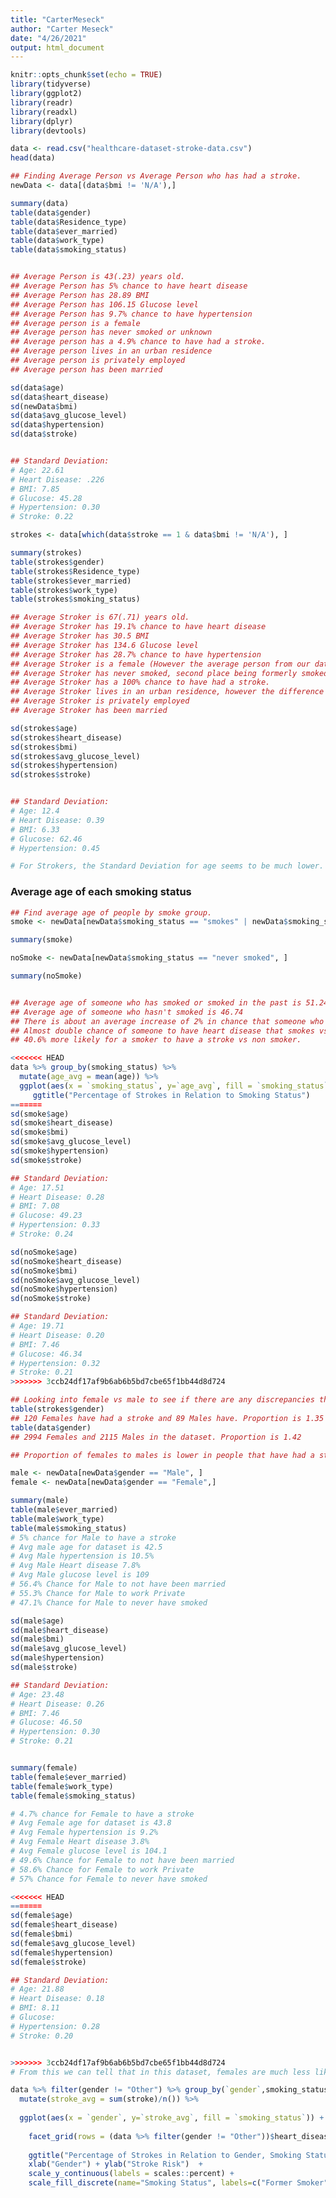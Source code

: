 ```yaml
---
title: "CarterMeseck"
author: "Carter Meseck"
date: "4/26/2021"
output: html_document
---
```


```r
knitr::opts_chunk$set(echo = TRUE)
library(tidyverse)
library(ggplot2)
library(readr)
library(readxl)
library(dplyr)
library(devtools)
```
```r
data <- read.csv("healthcare-dataset-stroke-data.csv")
head(data)


```
```r
## Finding Average Person vs Average Person who has had a stroke.
newData <- data[(data$bmi != 'N/A'),]

summary(data)
table(data$gender)
table(data$Residence_type)
table(data$ever_married)
table(data$work_type)
table(data$smoking_status)


## Average Person is 43(.23) years old.
## Average Person has 5% chance to have heart disease
## Average Person has 28.89 BMI
## Average Person has 106.15 Glucose level
## Average Person has 9.7% chance to have hypertension
## Average person is a female
## Average person has never smoked or unknown
## Average person has a 4.9% chance to have had a stroke.
## Average person lives in an urban residence
## Average person is privately employed
## Average person has been married

sd(data$age)
sd(data$heart_disease)
sd(newData$bmi)
sd(data$avg_glucose_level)
sd(data$hypertension)
sd(data$stroke)


## Standard Deviation:
# Age: 22.61
# Heart Disease: .226
# BMI: 7.85
# Glucose: 45.28
# Hypertension: 0.30
# Stroke: 0.22

strokes <- data[which(data$stroke == 1 & data$bmi != 'N/A'), ]

summary(strokes)
table(strokes$gender)
table(strokes$Residence_type)
table(strokes$ever_married)
table(strokes$work_type)
table(strokes$smoking_status)

## Average Stroker is 67(.71) years old.
## Average Stroker has 19.1% chance to have heart disease
## Average Stroker has 30.5 BMI
## Average Stroker has 134.6 Glucose level
## Average Stroker has 28.7% chance to have hypertension
## Average Stroker is a female (However the average person from our dataset was a female so not surprising)
## Average Stroker has never smoked, second place being formerly smoked as opposed to unknown in non smokers.
## Average Stroker has a 100% chance to have had a stroke.
## Average Stroker lives in an urban residence, however the difference is only 9 so I wouldn't say this is statistically significant.
## Average Stroker is privately employed
## Average Stroker has been married

sd(strokes$age)
sd(strokes$heart_disease)
sd(strokes$bmi)
sd(strokes$avg_glucose_level)
sd(strokes$hypertension)
sd(strokes$stroke)


## Standard Deviation:
# Age: 12.4
# Heart Disease: 0.39
# BMI: 6.33
# Glucose: 62.46
# Hypertension: 0.45

# For Strokers, the Standard Deviation for age seems to be much lower. It would seem then, that strokers are all around a close age.

```


### Average age of each smoking status


```r


## Find average age of people by smoke group.
smoke <- newData[newData$smoking_status == "smokes" | newData$smoking_status == "formerly smoked", ]

summary(smoke)

noSmoke <- newData[newData$smoking_status == "never smoked", ]

summary(noSmoke)


## Average age of someone who has smoked or smoked in the past is 51.24
## Average age of someone who hasn't smoked is 46.74
## There is about an average increase of 2% in chance that someone who smoked will have had a stroke.
## Almost double chance of someone to have heart disease that smokes vs non smoke
## 40.6% more likely for a smoker to have a stroke vs non smoker.

<<<<<<< HEAD
data %>% group_by(smoking_status) %>%
  mutate(age_avg = mean(age)) %>%
  ggplot(aes(x = `smoking_status`, y=`age_avg`, fill = `smoking_status`)) + geom_bar(stat="identity", position = "dodge") + 
     ggtitle("Percentage of Strokes in Relation to Smoking Status")
=======
sd(smoke$age)
sd(smoke$heart_disease)
sd(smoke$bmi)
sd(smoke$avg_glucose_level)
sd(smoke$hypertension)
sd(smoke$stroke)

## Standard Deviation:
# Age: 17.51
# Heart Disease: 0.28
# BMI: 7.08
# Glucose: 49.23
# Hypertension: 0.33
# Stroke: 0.24

sd(noSmoke$age)
sd(noSmoke$heart_disease)
sd(noSmoke$bmi)
sd(noSmoke$avg_glucose_level)
sd(noSmoke$hypertension)
sd(noSmoke$stroke)

## Standard Deviation:
# Age: 19.71
# Heart Disease: 0.20
# BMI: 7.46
# Glucose: 46.34
# Hypertension: 0.32
# Stroke: 0.21
>>>>>>> 3ccb24df17af9b6ab6b5bd7cbe65f1bb44d8d724


```
```r
## Looking into female vs male to see if there are any discrepancies there.
table(strokes$gender)
## 120 Females have had a stroke and 89 Males have. Proportion is 1.35
table(data$gender)
## 2994 Females and 2115 Males in the dataset. Proportion is 1.42

## Proportion of females to males is lower in people that have had a stroke, but not significant enough to extract any  meaning.

male <- newData[newData$gender == "Male", ]
female <- newData[newData$gender == "Female",]

summary(male)
table(male$ever_married)
table(male$work_type)
table(male$smoking_status)
# 5% chance for Male to have a stroke
# Avg male age for dataset is 42.5
# Avg Male hypertension is 10.5%
# Avg Male Heart disease 7.8%
# Avg Male glucose level is 109
# 56.4% Chance for Male to not have been married
# 55.3% Chance for Male to work Private
# 47.1% Chance for Male to never have smoked

sd(male$age)
sd(male$heart_disease)
sd(male$bmi)
sd(male$avg_glucose_level)
sd(male$hypertension)
sd(male$stroke)

## Standard Deviation:
# Age: 23.48
# Heart Disease: 0.26
# BMI: 7.46
# Glucose: 46.50
# Hypertension: 0.30
# Stroke: 0.21


summary(female)
table(female$ever_married)
table(female$work_type)
table(female$smoking_status)

# 4.7% chance for Female to have a stroke
# Avg Female age for dataset is 43.8
# Avg Female hypertension is 9.2%
# Avg Female Heart disease 3.8%
# Avg Female glucose level is 104.1
# 49.6% Chance for Female to not have been married
# 58.6% Chance for Female to work Private
# 57% Chance for Female to never have smoked

<<<<<<< HEAD
=======
sd(female$age)
sd(female$heart_disease)
sd(female$bmi)
sd(female$avg_glucose_level)
sd(female$hypertension)
sd(female$stroke)

## Standard Deviation:
# Age: 21.88
# Heart Disease: 0.18
# BMI: 8.11
# Glucose:
# Hypertension: 0.28
# Stroke: 0.20


>>>>>>> 3ccb24df17af9b6ab6b5bd7cbe65f1bb44d8d724
# From this we can tell that in this dataset, females are much less likely to have heart disease, have been married, and have smoked.

```
```r

data %>% filter(gender != "Other") %>% group_by(`gender`,smoking_status,heart_disease) %>% 
  mutate(stroke_avg = sum(stroke)/n()) %>%
  
  ggplot(aes(x = `gender`, y=`stroke_avg`, fill = `smoking_status`)) + geom_bar(stat="identity", position = "dodge") + 
  
    facet_grid(rows = (data %>% filter(gender != "Other"))$heart_disease, labeller = as_labeller(c("0"="Heart Disease", "1"="No Heart Disease"))) + 
    
    ggtitle("Percentage of Strokes in Relation to Gender, Smoking Status, and Heart Disease") + 
    xlab("Gender") + ylab("Stroke Risk")  +
    scale_y_continuous(labels = scales::percent) +
    scale_fill_discrete(name="Smoking Status", labels=c("Former Smoker", "Never Smoked", "Smokes", "Unknown"))

```










